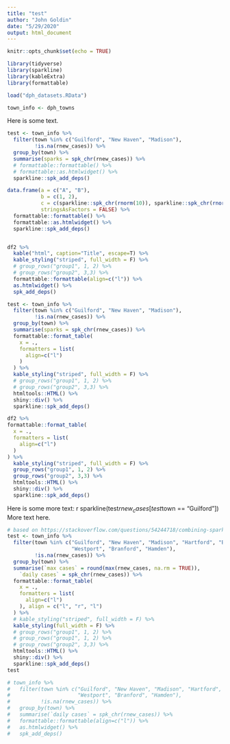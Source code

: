 ```yaml
---
title: "test"
author: "John Goldin"
date: "5/29/2020"
output: html_document
---
```


```r
knitr::opts_chunk$set(echo = TRUE)
```
```r
library(tidyverse)
library(sparkline)
library(kableExtra)
library(formattable)
```
```r
load("dph_datasets.RData")

town_info <- dph_towns 
```

Here is some text.


```r
test <- town_info %>% 
  filter(town %in% c("Guilford", "New Haven", "Madison"),
         !is.na(rnew_cases)) %>% 
  group_by(town) %>% 
  summarise(sparks = spk_chr(rnew_cases)) %>% 
  # formattable::formattable() %>% 
  # formattable::as.htmlwidget() %>% 
  sparkline::spk_add_deps()

data.frame(a = c("A", "B"), 
           b = c(1, 2), 
           c = c(sparkline::spk_chr(rnorm(10)), sparkline::spk_chr(rnorm(10), width = 100)), 
           stringsAsFactors = FALSE) %>% 
  formattable::formattable() %>% 
  formattable::as.htmlwidget() %>% 
  sparkline::spk_add_deps()


df2 %>%
  kable("html", caption="Title", escape=T) %>% 
  kable_styling("striped", full_width = F) %>%
  # group_rows("group1", 1, 2) %>%
  # group_rows("group2", 3,3) %>% 
  formattable::formattable(align=c("l")) %>% 
  as.htmlwidget() %>% 
  spk_add_deps()

test <- town_info %>% 
  filter(town %in% c("Guilford", "New Haven", "Madison"),
         !is.na(rnew_cases)) %>% 
  group_by(town) %>% 
  summarise(sparks = spk_chr(rnew_cases)) %>% 
  formattable::format_table(
    x = .,
    formatters = list(
      align=c("l")
    )
  ) %>%
  kable_styling("striped", full_width = F) %>%
  # group_rows("group1", 1, 2) %>%
  # group_rows("group2", 3,3) %>%
  htmltools::HTML() %>%
  shiny::div() %>%
  sparkline::spk_add_deps()

df2 %>%
formattable::format_table(
  x = .,
  formatters = list(
    align=c("l")
  )
) %>%
  kable_styling("striped", full_width = F) %>%
  group_rows("group1", 1, 2) %>%
  group_rows("group2", 3,3) %>%
  htmltools::HTML() %>%
  shiny::div() %>%
  sparkline::spk_add_deps()

```

Here is some more text:
r sparkline(test$rnew_cases[test$town == "Guilford"])
More text here.

```r
# based on https://stackoverflow.com/questions/54244718/combining-sparkline-in-kableextra-table
test <- town_info %>% 
  filter(town %in% c("Guilford", "New Haven", "Madison", "Hartford", "Bridgeport",
                     "Westport", "Branford", "Hamden"),
         !is.na(rnew_cases)) %>% 
  group_by(town) %>% 
  summarise(`max cases` = round(max(rnew_cases, na.rm = TRUE)),
    `daily cases` = spk_chr(rnew_cases)) %>% 
  formattable::format_table(
    x = .,
    formatters = list(
      align=c("l")
    ), align = c("l", "r", "l")
  ) %>%
  # kable_styling("striped", full_width = F) %>%
  kable_styling(full_width = F) %>%
  # group_rows("group1", 1, 2) %>%
  # group_rows("group1", 1, 2) %>%
  # group_rows("group2", 3,3) %>%
  htmltools::HTML() %>%
  shiny::div() %>%
  sparkline::spk_add_deps()
test

# town_info %>% 
#   filter(town %in% c("Guilford", "New Haven", "Madison", "Hartford", "Bridgeport",
#                      "Westport", "Branford", "Hamden"),
#          !is.na(rnew_cases)) %>% 
#   group_by(town) %>% 
#   summarise(`daily cases` = spk_chr(rnew_cases)) %>% 
#   formattable::formattable(align=c("l")) %>% 
#   as.htmlwidget() %>% 
#   spk_add_deps()
```


